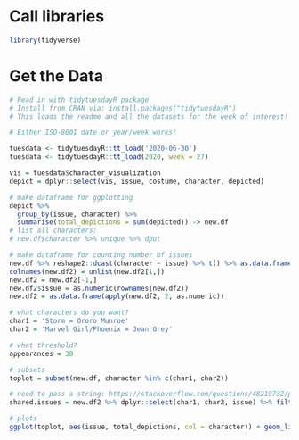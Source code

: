 # Call libraries
```r
library(tidyverse)

```

# Get the Data
```r
# Read in with tidytuesdayR package 
# Install from CRAN via: install.packages("tidytuesdayR")
# This loads the readme and all the datasets for the week of interest!

# Either ISO-8601 date or year/week works!

tuesdata <- tidytuesdayR::tt_load('2020-06-30')
tuesdata <- tidytuesdayR::tt_load(2020, week = 27)

vis = tuesdata$character_visualization
depict = dplyr::select(vis, issue, costume, character, depicted)

# make dataframe for ggplotting
depict %>% 
  group_by(issue, character) %>% 
  summarise(total_depictions = sum(depicted)) -> new.df
# list all characters: 
# new.df$character %>% unique %>% dput

# make dataframe for counting number of issues
new.df %>% reshape2::dcast(character ~ issue) %>% t() %>% as.data.frame() -> new.df2
colnames(new.df2) = unlist(new.df2[1,])
new.df2 = new.df2[-1,]
new.df2$issue = as.numeric(rownames(new.df2))
new.df2 = as.data.frame(apply(new.df2, 2, as.numeric))

# what characters do you want?
char1 = 'Storm = Ororo Munroe'
char2 = 'Marvel Girl/Phoenix = Jean Grey'

# what threshold?
appearances = 30

# subsets
toplot = subset(new.df, character %in% c(char1, char2))

# need to pass a string: https://stackoverflow.com/questions/48219732/pass-a-string-as-variable-name-in-dplyrfilter
shared.issues = new.df2 %>% dplyr::select(char1, char2, issue) %>% filter((!!as.name(char1)) >= appearances) %>% filter((!!as.name(char2)) >= appearances)

# plots
ggplot(toplot, aes(issue, total_depictions, col = character)) + geom_line() + geom_hline(yintercept = appearances, col = 'red') + ggtitle(paste('Number of issues with greater than', x, 'appearances for both characters:', nrow(shared.issues))) + geom_text(data = shared.issues, aes(issue, y = 100, label = paste('issue', issue), vjust = -0.5), angle = 90, col = 'black') + geom_vline(xintercept = shared.issues$issue, lty = 2, colour = "gray50") # this is just too messy 
```